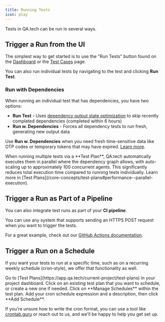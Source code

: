 ```yaml
---
title: Running Tests
icon: play
---
```


Tests in QA.tech can be run in several ways.

## Trigger a Run from the UI

The simplest way to get started is to use the "Run Tests" button found on the [Dashboard](https://app.qa.tech/current-project) or the [Test Cases](https://app.qa.tech/current-project/scenarios) page.

You can also run individual tests by navigating to the test and clicking **Run Test**.

### Run with Dependencies

When running an individual test that has dependencies, you have two options:

- **Run Test** - Uses [dependency output state optimization](/core-concepts/output-state-optimization) to skip recently completed dependencies (completed within 6 hours)
- **Run w. Dependencies** - Forces all dependency tests to run fresh, generating new output data

Use **Run w. Dependencies** when you need fresh time-sensitive data like OTP codes or temporary tokens that may have expired. [Learn more](/core-concepts/output-state-optimization#my-test-is-using-stale-output-data-old-otp-codes-expired-tokens).

<Note>
  When running multiple tests via a **Test Plan**, QA.tech automatically
  executes them in parallel where the dependency graph allows, with auto-scaling
  up to approximately 100 concurrent agents. This significantly reduces total
  execution time compared to running tests individually. Learn more in [Test
  Plans](/core-concepts/test-plans#performance--parallel-execution).
</Note>

## Trigger a Run as Part of a Pipeline

You can also integrate test runs as part of your **CI pipeline**.

You can use any system that supports sending an HTTPS POST request when you want to trigger the tests.

For a great example, check out our [GitHub Actions documentation](/configuration/github).

## Trigger a Run on a Schedule

If you want your tests to run at a specific time, such as on a recurring weekly schedule (cron-style), we offer that functionality as well.

<Steps>
  <Step title="Navigate to Test Plans">
    Go to [Test Plans](https://app.qa.tech/current-project/test-plans)
    in your project dashboard.
  </Step>
  <Step title="Select or Create a Test Plan">
    Click on an existing test plan that you want to schedule, or create a new
    one if needed.
  </Step>
  <Step title="Manage Schedules">
    Click on **Manage Schedules** within the test plan.
  </Step>
  <Step title="Add Schedule">
    Add your cron schedule expression and a description, then click **Add
    Schedule**.
  </Step>
</Steps>

If you're unsure how to write the cron format, you can use a tool like [crontab.guru](https://crontab.guru/) or reach out to us, and we'll be happy to help you get set up.
